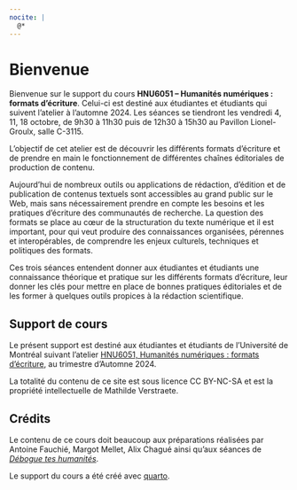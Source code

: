 ```yaml
---
nocite: |
  @*
---
```


# Bienvenue {.unnumbered}

Bienvenue sur le support du cours **HNU6051 -- Humanités numériques : formats d'écriture**. Celui-ci est destiné aux étudiantes et étudiants qui suivent l'atelier à l'automne 2024. Les séances se tiendront les vendredi 4, 11, 18 octobre, de 9h30 à 11h30 puis de 12h30 à 15h30 au Pavillon Lionel-Groulx, salle C-3115. 

L'objectif de cet atelier est de découvrir les différents formats d'écriture et de prendre en main le fonctionnement de différentes chaînes éditoriales de production de contenu.

Aujourd’hui de nombreux outils ou applications de rédaction, d’édition et de publication de contenus textuels sont accessibles au grand public sur le Web, mais sans nécessairement prendre en compte les besoins et les pratiques d’écriture des communautés de recherche. La question des formats se place au cœur de la structuration du texte numérique et il est important, pour qui veut produire des connaissances organisées, pérennes et interopérables, de comprendre les enjeux culturels, techniques et politiques des formats.

Ces trois séances entendent donner aux étudiantes et étudiants une connaissance théorique et pratique sur les différents formats d'écriture, leur donner les clés pour mettre en place de bonnes pratiques éditoriales et de les former à quelques outils propices à la rédaction scientifique. 

## Support de cours 

Le présent support est destiné aux étudiantes et étudiants de l’Université de Montréal suivant l'atelier [HNU6051, Humanités numériques : formats d'écriture](https://admission.umontreal.ca/cours-et-horaires/cours/hnu-6051/), au trimestre d’Automne 2024.

La totalité du contenu de ce site est sous licence CC BY-NC-SA et est la propriété intellectuelle de Mathilde Verstraete.

## Crédits 

Le contenu de ce cours doit beaucoup aux préparations réalisées par Antoine Fauchié, Margot Mellet, Alix Chagué ainsi qu'aux séances de [*Débogue tes humanités*](https://debugue.ecrituresnumeriques.ca/). 

Le support du cours a été créé avec [quarto](https://quarto.org/). 